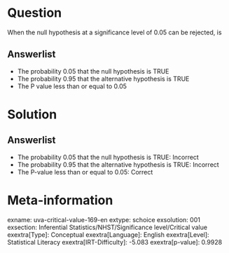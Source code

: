 Question
========

When the null hypothesis at a significance level of 0.05 can be rejected, is

Answerlist
----------

* The probability 0.05 that the null hypothesis is TRUE
* The probability 0.95 that the alternative hypothesis is TRUE
* The P value less than or equal to 0.05

Solution
========

Answerlist
----------

* The probability 0.05 that the null hypothesis is TRUE: Incorrect
* The probability 0.95 that the alternative hypothesis is TRUE: Incorrect
* The P-value less than or equal to 0.05: Correct

Meta-information
================
exname: uva-critical-value-169-en
extype: schoice
exsolution: 001
exsection: Inferential Statistics/NHST/Significance level/Critical value
exextra[Type]: Conceptual
exextra[Language]: English
exextra[Level]: Statistical Literacy
exextra[IRT-Difficulty]: -5.083
exextra[p-value]: 0.9928
